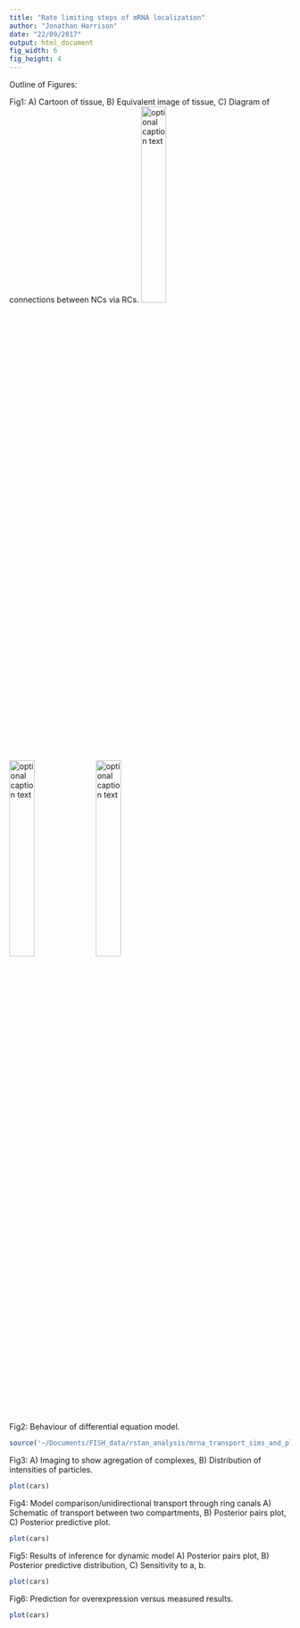 ```yaml
---
title: "Rate limiting steps of mRNA localization"
author: "Jonathan Harrison"
date: "22/09/2017"
output: html_document
fig_width: 6
fig_height: 4
---
```


Outline of Figures:

Fig1: A) Cartoon of tissue, B) Equivalent image of tissue, C) Diagram of connections between NCs via RCs.
![optional caption text](/home/harrison/Documents/DTC_Project1_mRNA/Latex/schematic.png){ width=30% }
![optional caption text](/home/harrison/Documents/FISH_data/data/Example4/20170714_oocyte_stg6_phalloidin-488_grk-546_Z_02.png){ width=30% }
![optional caption text](/home/harrison/Documents/DTC_Project1_mRNA/Latex/NC_map.png){ width=30% }

Fig2: Behaviour of differential equation model.
```r
source('~/Documents/FISH_data/rstan_analysis/mrna_transport_sims_and_plot.R')
```

Fig3: A) Imaging to show agregation of complexes, B) Distribution of intensities of particles.
```r
plot(cars)
```

Fig4: Model comparison/unidirectional transport through ring canals A) Schematic of transport between two compartments, B) Posterior pairs plot, C) Posterior predictive plot.
```r
plot(cars)
```

Fig5: Results of inference for dynamic model A) Posterior pairs plot, B) Posterior predictive distribution, C) Sensitivity to a, b.
```r
plot(cars)
```

Fig6: Prediction for overexpression versus measured results. 
```r
plot(cars)
```


